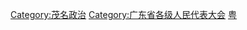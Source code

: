 [[Category:茂名政治|Category:茂名政治]]
[[Category:广东省各级人民代表大会|Category:广东省各级人民代表大会]]
[[Category:设区的市人民代表大会|粤]]